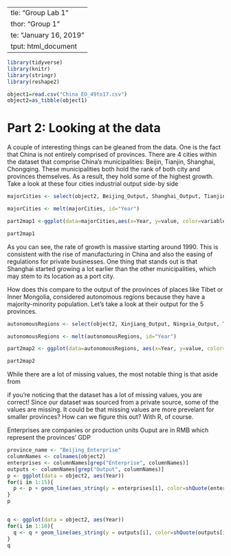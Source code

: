   ---
title: "Group Lab 1"
author: "Group 1"
date: "January 16, 2019"
output: html_document
---

```{r setup, warning=FALSE, echo=FALSE, message=FALSE}
library(tidyverse)
library(knitr)
library(stringr)
library(reshape2)

object1=read.csv("China_EO_49to17.csv")
object2=as_tibble(object1)
```


# Part 2: Looking at the data

A couple of interesting things can be gleaned from the data. One is the fact that China is not entirely comprised of provinces.
There are 4 cities within the dataset that comprise China's municipalities: Beijin, Tianjin, Shanghai, Chongqing. These municipalities 
both hold the rank of both city and provinces themselves. As a result, they hold some of the highest growth. Take a look at these four
cities industrial output side-by side


```{r, echo=FALSE}
majorCities <- select(object2, Beijing_Output, Shanghai_Output, Tianjin_Output, Chongqing_Output, Year) 

majorCities <- melt(majorCities, id="Year")

part2map1 <-ggplot(data=majorCities,aes(x=Year, y=value, color=variable)) + geom_line()

part2map1
```  

As you can see, the rate of growth is massive starting around 1990. This is consistent with the rise of manufacturing in China and also the easing of regulations for private businesses. One thing that stands out is that Shanghai started growing a lot earlier than the other municipalities, which may stem to its location as a port city.

How does this compare to the output of the provinces of places like Tibet or Inner Mongolia, considered autonomous regions because they have a majority-minority population. Let's take a look at their output for the 5 provinces. 

```{r, echo=FALSE}
autonomousRegions <- select(object2, Xinjiang_Output, Ningxia_Output, Tibet_Output, Guangxi_Output, InnerMongolia_Output, Year)

autonomousRegions <- melt(autonomousRegions, id="Year")

part2map2 <- ggplot(data=autonomousRegions, aes(x=Year, y=value, color=variable)) + geom_line()

part2map2
```

While there are a lot of missing values, the most notable thing is that aside from 

if you're noticing that the dataset has a lot of missing values, you are correct! Since our dataset was sourced from a private source, some of the values are missing. It could be that missing values are more prevelant for smaller provinces? How can we figure this out? With R, of course. 


Enterprises are companies or production units
Ouput are in RMB which represent the provinces' GDP

```{r echo=FALSE, message=FALSE}
province_name <- "Beijing_Enterprise"
columnNames <- colnames(object2)
enterprises <- columnNames[grep("Enterprise", columnNames)]
outputs <- columnNames[grep("Output", columnNames)]
p <- ggplot(data = object2, aes(Year))
for(i in 1:15){
  p <- p + geom_line(aes_string(y = enterprises[i], color=shQuote(enterprises[i])), size = 1)
}
p


q <- ggplot(data = object2, aes(Year))
for(i in 1:10){
  q <- q + geom_line(aes_string(y = outputs[i], color=shQuote(outputs[i])), size = 1)
}
q

```

